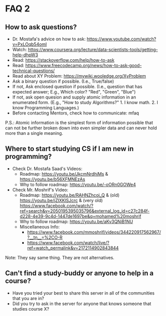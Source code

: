 
# FAQ 2

## How to ask questions?

- Dr. Mostafa's advice on how to ask: https://www.youtube.com/watch?v=PxLOqb54omI
- Watch: https://www.coursera.org/lecture/data-scientists-tools/getting-help-dhpW3
- Read:  https://stackoverflow.com/help/how-to-ask
- Read: https://www.freecodecamp.org/news/how-to-ask-good-technical-questions/
- Read about XY Problem: https://mywiki.wooledge.org/XyProblem
- Ask a binary question if possible. (I.e., True/false)
- If not, Ask enclosed question if possible. (I.e., question that has expected answer; E.g., Which color? "Red", "Green", "Blue")
- If not, ask open quesion and supply atomic information in an enumerated form. (E.g., "How to study Algorithms?" 1. I know math. 2. I know Programming Languages.)
- Before contacting Mentors, check how to communicate: ⁠mfaq

<Callout type="info" emoji="ℹ️">
  P.S.: Atomic information is the simplest form of information possible that can not be further broken down into even simpler data and can never hold more than a single meaning.
</Callout>

## Where to start studying CS if I am new in programming?

- Check Dr. Mostafa Saad's Videos:
  - Roadmap: https://youtu.be/JkcmNrdhjMs & https://youtu.be/b56XFMNEzAs
  - Why to follow roadmap: https://youtu.be/-oORn0GOWe4
- Check Mr. Moshrif's Video:
  - Roadmap: https://youtu.be/RAHNZhcoi_Q & (old) https://youtu.be/jZIXKlSJcrc & (very old) https://www.facebook.com/watch/?ref=search&v=2050195395035796&external_log_id=c27c284f-d228-4e39-9c4d-1447de1697be&q=mohamed%20moshrif
  - Why to follow roadmap: https://youtu.be/aKv3QNiB1NU
  - Miscellaneous Info:
    - https://www.facebook.com/mmoshrif/videos/344220917562967/?__tn__=%2CO-R
    - https://www.facebook.com/watch/live/?ref=watch_permalink&v=2172114902843844

<Callout type="info" emoji="ℹ️">
Note: They say same thing. They are not alternatives.
</Callout>

## Can't find a study-buddy or anyone to help in a course?

- Have you tried your best to share this server in all of the communities that you are in?
- Did you try to ask in the server for anyone that knows someone that studies course X?

